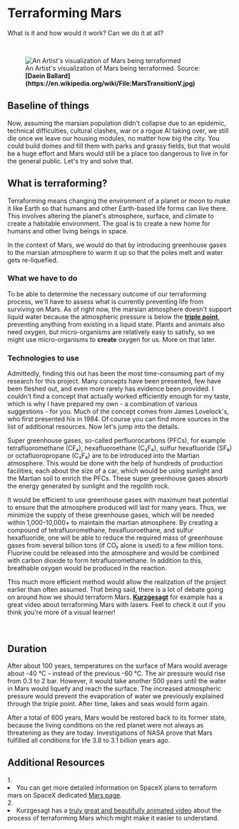 
# Terraforming Mars
What is it and how would it work? Can we do it at all?

<ReadingTime />

<br />
<figure>
<Image src={require(".//../../../resources/images/terraforming.png")} alt="An Artist's visualization of Mars being terraformed" />
<figcaption style={{ color: "rgb(156, 156, 156)", fontSize: "14px", marginTop: "2px" }}>An Artist's visualization of Mars being terraformed. Source: <strong>[Daein Ballard](https://en.wikipedia.org/wiki/File:MarsTransitionV.jpg)</strong></figcaption>
</figure>

## Baseline of things
Now, assuming the marsian population didn't collapse due to an epidemic, technical difficulties, cultural clashes, war or a rogue AI taking over, we still die once we leave our housing modules, no matter how big the city. You could build domes and fill them with parks and grassy fields, but that would be a huge effort and Mars would still be a place too dangerous to live in for the general public. Let's try and solve that.

## What is terraforming?
Terraforming means changing the environment of a planet or moon to make it like Earth so that humans and other Earth-based life forms can live there. This involves altering the planet's atmosphere, surface, and climate to create a habitable environment. The goal is to create a new home for humans and other living beings in space.

In the context of Mars, we would do that by introducing greenhouse gases to the marsian atmosphere to warm it up so that the poles melt and water gets re-liquefied. 

### What we have to do
To be able to determine the necessary outcome of our terraforming process, we'll have to assess what is currently preventing life from surviving on Mars. As of right now, the marsian atmosphere doesn't support liquid water because the atmospheric pressure is below the <strong>[triple point](https://en.wikipedia.org/wiki/Triple_point)</strong>, preventing anything from existing in a liquid state. Plants and animals also need oxygen, but micro-organisms are relatively easy to satisfy, so we might use micro-organisms to <strong>create</strong> oxygen for us. More on that later.

### Technologies to use
Admittedly, finding this out has been the most time-consuming part of my research for this project. Many concepts have been presented, few have been fleshed out, and even more rarely has evidence been provided. I couldn't find a concept that actually worked efficiently enough for my taste, which is why I have prepared my own - a combination of various suggestions - for you. Much of the concept comes from James Lovelock's, who first presented his in 1984. Of course you can find more sources in the list of additional resources. Now let's jump into the details.

Super greenhouse gases, so-called perfluorocarbons (PFCs), for example tetrafluoromethane (CF₄), hexafluoroethane (C₂F₆), sulfur hexafluoride (SF₆) or octafluoropropane (C₃F₈) are to be introduced into the Martian atmosphere. This would be done with the help of hundreds of production facilities, each about the size of a car, which would be using sunlight and the Martian soil to enrich the PFCs. These super greenhouse gases absorb the energy generated by sunlight and the regolith rock. 

It would be efficient to use greenhouse gases with maximum heat potential to ensure that the atmosphere produced will last for many years. Thus, we minimize the supply of these greenhouse gases, which will be needed within 1,000-10,000+ to maintain the martian atmosphere. By creating a compound of tetrafluoromethane, hexafluoroethane, and sulfur hexafluoride, one will be able to reduce the required mass of greenhouse gases from several billion tons (if CO₂ alone is used) to a few million tons. Fluorine could be released into the atmosphere and would be combined with carbon dioxide to form tetrafluoromethane. In addition to this, breathable oxygen would be produced in the reaction. 

This much more efficient method would allow the realization of the project earlier than often assumed. That being said, there is a lot of debate going on around how we should terraform Mars. <strong>[Kurzgesagt](https://www.youtube.com/@kurzgesagt)</strong> for example has a great video about terraforming Mars with lasers. Feel to check it out if you think you're more of a visual learner!

<br />
<YoutubeEmbed embedId="HpcTJW4ur54" />

## Duration
After about 100 years, temperatures on the surface of Mars would average about -40 °C - instead of the previous -60 °C. The air pressure would rise from 0.3 to 2 bar. However, it would take another 500 years until the water in Mars would liquefy and reach the surface. The increased atmospheric pressure would prevent the evaporation of water we previously explained through the triple point. After time, lakes and seas would form again.

After a total of 600 years, Mars would be restored back to its former state, because the living conditions on the red planet were not always as threatening as they are today. Investigations of NASA prove that Mars fulfilled all conditions for life 3.8 to 3.1 billion years ago.

<Analytics />


## Additional Resources
<AdditionalResources>
  <div>
    <span>1. </span><li>You can get more detailed information on SpaceX plans to terraform mars on SpaceX dedicated <a href="https://www.spacex.com/human-spaceflight/mars/" target="_blank">Mars page</a>.</li>
  </div>
  <div>
    <span>2. </span><li>Kurzgesagt has a <a href="https://www.youtube.com/watch?v=HpcTJW4ur54&embeds_referring_euri=http%3A%2F%2Flocalhost%3A3000%2F&source_ve_path=Mjg2NjY&feature=emb_logo" target="_blank">truly great and beautifully animated video</a> about the process of terraforming Mars which might make it easier to understand.</li>
  </div>
</AdditionalResources>
